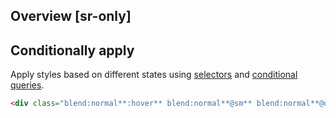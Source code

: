 ## Overview [sr-only]
<Overview/>

## Conditionally apply
Apply styles based on different states using [selectors](/docs/state-selectors) and [conditional queries](/docs/conditional-queries).
```html
<div class="blend:normal**:hover** blend:normal**@sm** blend:normal**@dark** blend:normal**@print**">…</div>
```

